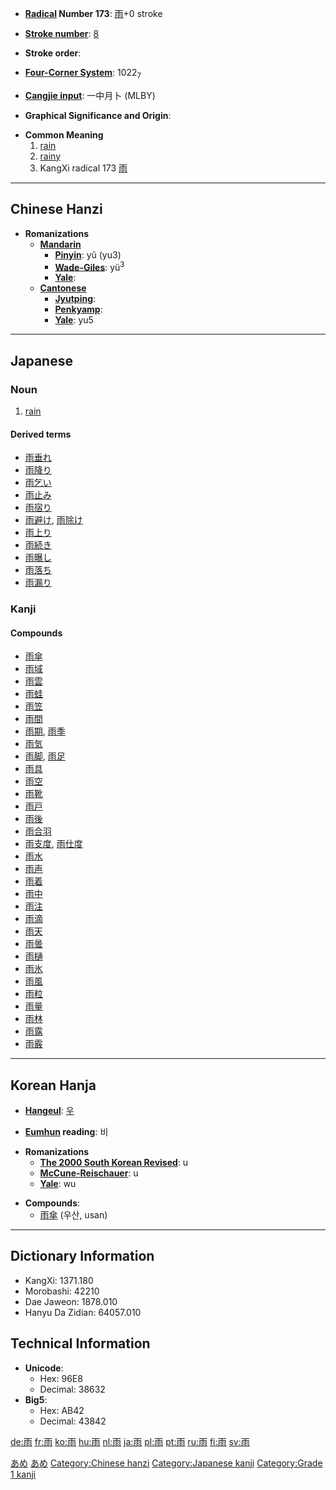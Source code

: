 * '''[[Wiktionary:Chinese radical index| Radical]] Number 173''': [[Wiktionary:Chinese radical index 雨|雨]]+0 stroke

* '''[[Wiktionary:Chinese total strokes index|Stroke number]]''': [[Wiktionary:Chinese total strokes index 8|8]]

* '''Stroke order''': 

* '''[[Wiktionary:Chinese four corner index|Four-Corner System]]''': 1022<sub>7</sub>

* '''[[Wiktionary:Chinese Cangjie index|Cangjie input]]''': 一中月卜 (MLBY)

* '''Graphical Significance and Origin''': 

* '''Common Meaning'''
*# [[rain]]
*# [[rainy]]
*# KangXi radical 173 [[Wiktionary:Chinese radical index 雨|雨]]

----

== Chinese Hanzi ==

* '''Romanizations'''
** '''[[Mandarin]]'''
*** '''[[Pinyin]]''': yǔ (yu3)
*** '''[[Wade-Giles]]''': yü<sup>3</sup>
*** '''[[Yale]]''': 
** '''[[Cantonese]]'''
*** '''[[Jyutping]]''':
*** '''[[Penkyamp]]''': 
*** '''[[Yale]]''': yu5

----

== Japanese ==
[[Category:1000 Japanese basic words|あめ]]
[[Category:Japanese language|あめ]]
===Noun===
{{janoun|あめ|ame}}
# [[rain]]
====Derived terms====
*[[雨垂れ]]
*[[雨降り]]
*[[雨乞い]]
*[[雨止み]]
*[[雨宿り]]
*[[雨避け]], [[雨除け]]
*[[雨上り]]
*[[雨続き]]
*[[雨曝し]]
*[[雨落ち]]
*[[雨漏り]]


===Kanji===
{{kanji|[[う]] ([[u]])|[[あめ]] ([[ame]]), [[あま]] ([[ama]])}}
====Compounds====
*[[雨傘]]
*[[雨域]]
*[[雨雲]]
*[[雨蛙]]
*[[雨笠]]
*[[雨間]]
*[[雨期]], [[雨季]]
*[[雨気]]
*[[雨脚]], [[雨足]]
*[[雨具]]
*[[雨空]]
*[[雨靴]]
*[[雨戸]]
*[[雨後]]
*[[雨合羽]]
*[[雨支度]], [[雨仕度]]
*[[雨水]]
*[[雨声]]
*[[雨着]]
*[[雨中]]
*[[雨注]]
*[[雨滴]]
*[[雨天]]
*[[雨曇]]
*[[雨樋]]
*[[雨氷]]
*[[雨風]]
*[[雨粒]]
*[[雨量]]
*[[雨林]]
*[[雨露]]
*[[雨霰]]


----

== Korean Hanja ==

* '''[[Hangeul]]''': [[우]]

* '''[[Eumhun]] reading''': 비

* '''Romanizations'''
** '''[[The 2000 South Korean Revised Romanization|The 2000 South Korean Revised]]''': u
** '''[[McCune-Reischauer]]''': u
** '''[[Yale]]''': wu

* '''Compounds''':
**[[雨傘]] (우산, usan)

----

== Dictionary Information ==

* KangXi: 1371.180
* Morobashi: 42210
* Dae Jaweon: 1878.010
* Hanyu Da Zidian: 64057.010

== Technical Information ==

* '''Unicode''':
** Hex: 96E8
** Decimal: 38632
* '''Big5''':
** Hex: AB42
** Decimal: 43842

[[Category:Chinese hanzi]]
[[Category:Japanese kanji]]
[[Category:Grade 1 kanji]]

[[de:雨]]
[[fr:雨]]
[[ko:雨]]
[[hu:雨]]
[[nl:雨]]
[[ja:雨]]
[[pl:雨]]
[[pt:雨]]
[[ru:雨]]
[[fi:雨]]
[[sv:雨]]
